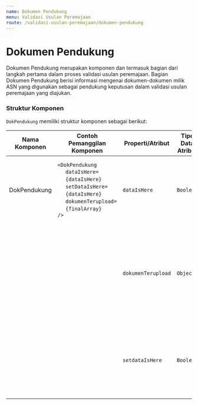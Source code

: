 ```yaml
---
name: Dokumen Pendukung
menu: Validasi Usulan Peremajaan
route: /validasi-usulan-peremajaan/dokumen-pendukung
---
```


# Dokumen Pendukung

Dokumen Pendukung merupakan komponen dan termasuk bagian dari
langkah pertama dalam proses validasi usulan peremajaan.
Bagian Dokumen Pendukung berisi informasi mengenai
dokumen-dokumen milik ASN yang digunakan sebagai
pendukung keputusan dalam validasi usulan peremajaan
yang diajukan.

### Struktur Komponen

`DokPendukung` memiliki struktur komponen sebagai berikut:

| Nama Komponen | Contoh Pemanggilan <br/> Komponen                                                                                                                                                                                                                                                                                                                  | Properti/Atribut   | Tipe Data <br/> Atribut | Penjelasan                                                                                                                                                                                               |
| ------------- | -------------------------------------------------------------------------------------------------------------------------------------------------------------------------------------------------------------------------------------------------------------------------------------------------------------------------------------------------- | ------------------ | ----------------------- | -------------------------------------------------------------------------------------------------------------------------------------------------------------------------------------------------------- |
| DokPendukung  | `<DokPendukung` <br/> &nbsp;&nbsp;&nbsp;&nbsp;&nbsp;`dataIsHere=` <br/> &nbsp;&nbsp;&nbsp;&nbsp;&nbsp;`{dataIsHere}` <br/> &nbsp;&nbsp;&nbsp;&nbsp;&nbsp;`setDataIsHere=` <br/> &nbsp;&nbsp;&nbsp;&nbsp;&nbsp;`{dataIsHere}` <br/> &nbsp;&nbsp;&nbsp;&nbsp;&nbsp;`dokumenTerupload=` <br/> &nbsp;&nbsp;&nbsp;&nbsp;&nbsp;`{finalArray}` <br/> `/>` | `dataIsHere`       | `Boolean`               | dataIsHere bertipe <br/> boolean yang berguna <br/> untuk memeriksa apakah ASN <br/> yang mengajukan usulan <br/> memiliki dokumen pendukung.                                                            |
|               |                                                                                                                                                                                                                                                                                                                                                    | `dokumenTerupload` | `Object`                | dokumenTerupload <br/> bertipe array of object <br/> yang berisi data <br/> dokumen-dokumen <br/>pendukung yang <br/> dilampirkan oleh ASN <br/> yang melakukan pengajuan <br/> usulan kenaikan pangkat. |
|               |                                                                                                                                                                                                                                                                                                                                                    | `setdataIsHere`    | `Boolean`               | setDataIsHere bertipe <br/> boolean yang berguna <br/> untuk memeriksa apakah ASN <br/> yang mengajukan usulan <br/> memiliki dokumen pendukung.                                                         |
